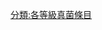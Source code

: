 {{catmore1|[[Wikipedia:真菌专题|Wikipedia:真菌专题]]}}
{{Articles by Quality|topic=真菌|project=真菌|format=TOC}}
{{emptycat}}

[[分類:各等級真菌條目|分類:各等級真菌條目]]